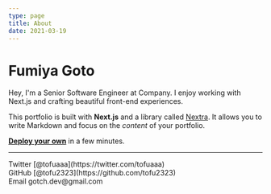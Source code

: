 ```yaml
---
type: page
title: About
date: 2021-03-19
---
```


# Fumiya Goto

Hey, I'm a Senior Software Engineer at Company. I enjoy working with Next.js and crafting beautiful front-end experiences.

This portfolio is built with **Next.js** and a library called [Nextra](https://nextra.vercel.app/). It allows you to write Markdown and focus on the _content_ of your portfolio.

[**Deploy your own**](https://vercel.com/new/git/external?repository-url=https://github.com/vercel-solutions/nextjs-portfolio-starter&project-name=portfolio&repository-name=portfolio) in a few minutes.

---

<div>
  <span>Twitter [@tofuaaa](https://twitter.com/tofuaaa)</span>
  <br />
  <span>GitHub [@tofu2323](https://github.com/tofu2323)</span>
  <br />
  <span>Email gotch.dev@gmail.com</span>
</div>
